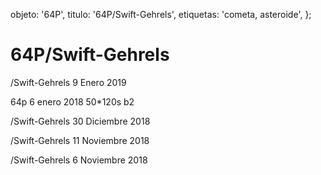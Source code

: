 
  objeto: '64P',
  titulo: '64P/Swift-Gehrels',
  etiquetas: 'cometa, asteroide',
};

# 64P/Swift-Gehrels

<Imagen
  src="registro/64P_20190109_5_64p_20190109_i88.jpg"
  fecha="20190109"
/>

/Swift-Gehrels 9 Enero 2019

<Imagen
  src="registro/64P_20180106_4_64p_20190106_i88.jpg"
  fecha="20180106"
/>

64p 6 enero 2018 50*120s b2

<Imagen
  src="registro/64P_20181230_3_64p_20181230_I88.jpg"
  fecha="20181230"
/>

/Swift-Gehrels 30 Diciembre 2018

<Imagen
  src="registro/64P_20181111_2_64p_20181111_i88.jpg"
  fecha="20181111"
/>

/Swift-Gehrels 11 Noviembre 2018

<Imagen
  src="registro/64P_20181106_1_64p_20181106_i88.png"
  fecha="20181106"
/>

/Swift-Gehrels 6 Noviembre 2018